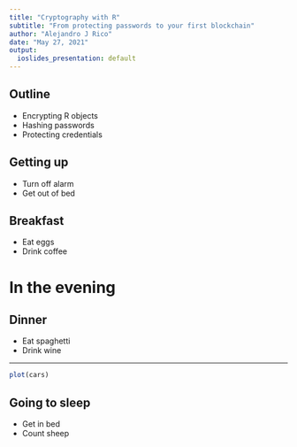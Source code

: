 ```yaml
---
title: "Cryptography with R"
subtitle: "From protecting passwords to your first blockchain"
author: "Alejandro J Rico"
date: "May 27, 2021"
output:
  ioslides_presentation: default
---
```


## Outline

- Encrypting R objects
- Hashing passwords
- Protecting credentials

## Getting up

- Turn off alarm
- Get out of bed

## Breakfast

- Eat eggs
- Drink coffee

# In the evening

## Dinner

- Eat spaghetti
- Drink wine

---

```r
plot(cars)
```

## Going to sleep

- Get in bed
- Count sheep